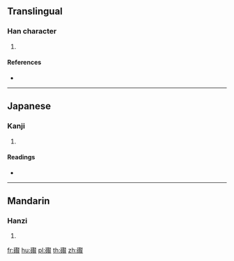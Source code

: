 {{character info/new}}
==Translingual==

===Han character===
{{Han char|rn=112|rad=石|as=15|sn=20|four=17686|canj=MRSEC}}

# {{defn|Han|sort=石15}}

====References====
* {{Han ref|kx=0838.080|dkj=24556|dj=1255.160|hdz=42462.130|uh=7925|ud=31013|bh=F479|bd=62585}}

----

==Japanese==

===Kanji===
{{ja-kanji|grade=|rs=石15}}

# {{defn|lang=ja|sort=石15}}

====Readings====
* {{ja-readings|on=[[きん]] (kin), [[ぎん]] (gin), [[けん]] (ken), [[げん]] (gen)|kun=[[むつかしい]] (mutsukashii)|nanori=}}

----

==Mandarin==

===Hanzi===
{{cmn-hanzi|pin=[[xián]] ([[xian2]])|wg=hsien<sup>2</sup>}}

# {{defn|lang=cmn|sort=石15}}

[[fr:礥]]
[[hu:礥]]
[[pl:礥]]
[[th:礥]]
[[zh:礥]]